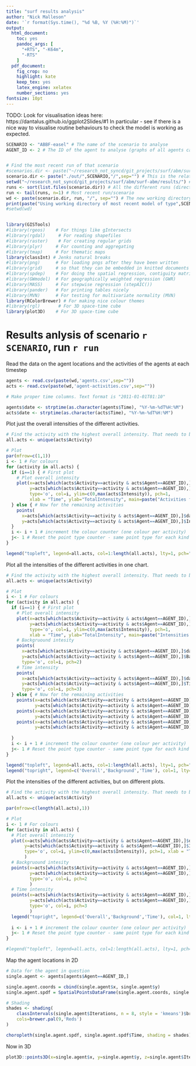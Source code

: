 ```yaml
---
title: "surf results analysis"
author: "Nick Malleson"
date: '`r format(Sys.time(), "%d %B, %Y (%H:%M)")`'
output:
  html_document: 
    toc: yes
    pandoc_args: [
      "+RTS", "-K64m",
      "-RTS"
    ]
  pdf_document:
    fig_crop: no
    highlight: kate
    keep_tex: yes
    latex_engine: xelatex
    number_sections: yes
fontsize: 10pt
---
```


TODO: Look for visualisation ideas here: https://dantalus.github.io/ggplot2Slides/#1
In particular - see if there is a nice way to visualise routine behaviours to check the model is working as expected.

```r

SCENARIO <- "ABBF-easel" # The name of the scenario to analyse
AGENT_ID <- 2 # The ID of the agent to analyse (graphs of all agents can be difficult to undersatnd.)


# Find the most recent run of that scenario
#scenarios.dir <- paste("~/research_not_syncd/git_projects/surf/abm/surf-abm/results/out/",SCENARIO,"/",sep="")
scenario.dir <- paste("./out/",SCENARIO,"/",sep="") # This is the relative directory of the scenario 
setwd("~/research_not_syncd/git_projects/surf/abm/surf-abm/results/") # This is only required when running directly in R(Studio)
runs <- sort(list.files(scenario.dir)) # All the different runs (directories)
run <- tail(runs, n=1) # Most recent run/scenario
wd <- paste(scenario.dir, run, "/", sep="") # The new working directory
print(paste("Using working directory of most recent model of type",SCENARIO,":",wd))
#setwd(wd)


library(GISTools)
#library(rgeos)    # For things like gIntersects
#library(rgdal)     # For reading shapefiles
#library(raster)    # For creating regular grids
#library(plyr)     # For counting and aggregating
#library(tmap)     # For thematic maps
library(classInt) # Jenks natural breaks
#library(png)      # For loading pngs after they have been written
#library(grid)     # so that they can be embedded in knitted documents
#library(spdep)    # For doing the spatial regression, contiguity matrices, etc.
#library(GWmodel)  # For geographically weighted regression (GWR)
#library(MASS)     # For stepwise regression (stepAIC())
#library(pander)   # For printing tables nicely
#library(MVN)      # For testing for multivariate normality (MVN)
library(RColorBrewer) # For making nice colour themes
#library(rgl)       # For 3D space-time cube
library(plot3D)    # For 3D space-time cube


```

# Results anlysis of scenario `r SCENARIO`, run `r run`

Read the data on the agent locations and the activities of the agents at each timestep


```r
agents <- read.csv(paste(wd,'agents.csv',sep=""))
acts <- read.csv(paste(wd,'agent-activities.csv',sep=""))

# Make proper time columns. Text format is "2011-01-01T01:10"

agents$date <- strptime(as.character(agents$Time), "%Y-%m-%dT%H:%M")
acts$date <- strptime(as.character(acts$Time), "%Y-%m-%dT%H:%M")
```


Plot just the overall intensities of the different activities.

```r

# Find the activity with the highest overall intensity. That needs to be plotted first
all.acts <- unique(acts$Activity)

# Plot
par(mfrow=c(1,1))
i <- 1 # For colours
for (activity in all.acts) {
  if (i==1) { # First plot
    # Plot overall intensity
    plot(x=acts[which(acts$Activity==activity & acts$Agent==AGENT_ID),]$date,
         y=acts[which(acts$Activity==activity & acts$Agent==AGENT_ID),]$Intensity, 
         type='o', col=i, ylim=c(0,max(acts$Intensity)), pch=1,
         xlab = "Time", ylab="TotalIntensity", main=paste("Activities for agent",AGENT_ID))
  } else { # Now for the remaining activities
    points(
      x=acts[which(acts$Activity==activity & acts$Agent==AGENT_ID),]$date, 
      y=acts[which(acts$Activity==activity & acts$Agent==AGENT_ID),]$Intensity, type='o', col=i )
  }
  i <- i + 1 # increment the colour counter (one colour per activity)
  j<- 1 # Reset the point type counter - same point type for each kind of intensity (total, background, time)
}

legend("topleft", legend=all.acts, col=1:length(all.acts), lty=1, pch="o")


```


Plot all the intensities of the different activities in one chart.

```r

# Find the activity with the highest overall intensity. That needs to be plotted first
all.acts <- unique(acts$Activity)

# Plot
i <- 1 # For colours
for (activity in all.acts) {
  if (i==1) { # First plot
    # Plot overall intensity
    plot(x=acts[which(acts$Activity==activity & acts$Agent==AGENT_ID),]$date,
         y=acts[which(acts$Activity==activity & acts$Agent==AGENT_ID),]$Intensity,
         type='o', col=i, ylim=c(0,max(acts$Intensity)), pch=1,
         xlab = "Time", ylab="TotalIntensity", main=paste("Intensities for agent",AGENT_ID))
    # Backgruound intesity
    points(
      x=acts[which(acts$Activity==activity & acts$Agent==AGENT_ID),]$date,
      y=acts[which(acts$Activity==activity & acts$Agent==AGENT_ID),]$BackgroundIntensity, 
      type='o', col=i, pch=2)
    # Time intensity
    points(
      x=acts[which(acts$Activity==activity & acts$Agent==AGENT_ID),]$date,
      y=acts[which(acts$Activity==activity & acts$Agent==AGENT_ID),]$TimeIntensity, 
      type='o', col=i, pch=3)
  } else { # Now for the remaining activities
    points(x=acts[which(acts$Activity==activity & acts$Agent==AGENT_ID),]$date,
           y=acts[which(acts$Activity==activity & acts$Agent==AGENT_ID),]$Intensity, type='o', col=i, pch=1)
    points(x=acts[which(acts$Activity==activity & acts$Agent==AGENT_ID),]$date, 
           y=acts[which(acts$Activity==activity & acts$Agent==AGENT_ID),]$BackgroundIntensity, type='o', col=i, pch=2)
    points(x=acts[which(acts$Activity==activity & acts$Agent==AGENT_ID),]$date, 
           y=acts[which(acts$Activity==activity & acts$Agent==AGENT_ID),]$TimeIntensity, type='o', col=i, pch=3)
    
  }
  i <- i + 1 # increment the colour counter (one colour per activity)
  j<- 1 # Reset the point type counter - same point type for each kind of intensity (total, background, time)
}

legend("topleft", legend=all.acts, col=1:length(all.acts), lty=1, pch="o")
legend("topright", legend=c('Overall','Background','Time'), col=1, lty=1, pch=1:3)

```

Plot the intensities of the different activities, but on different plots.

```r

# Find the activity with the highest overall intensity. That needs to be plotted first
all.acts <- unique(acts$Activity)

par(mfrow=c(length(all.acts),1))

# Plot
i <- 1 # For colours
for (activity in all.acts) {
  # Plot overall intensity
  plot(x=acts[which(acts$Activity==activity & acts$Agent==AGENT_ID),]$date,
       y=acts[which(acts$Activity==activity & acts$Agent==AGENT_ID),]$Intensity,
       type='o', col=i, ylim=c(0,max(acts$Intensity)), pch=1, xlab = "Time", ylab="Intensity", main=paste("Agent",AGENT_ID,activity) 
       )
  # Backgruound intesity
  points(x=acts[which(acts$Activity==activity & acts$Agent==AGENT_ID),]$date,
         y=acts[which(acts$Activity==activity & acts$Agent==AGENT_ID),]$BackgroundIntensity,
         type='o', col=i, pch=2
         )
  # Time intensity
  points(x=acts[which(acts$Activity==activity & acts$Agent==AGENT_ID),]$date,
         y=acts[which(acts$Activity==activity & acts$Agent==AGENT_ID),]$TimeIntensity, 
         type='o', col=i, pch=3
         )
  legend("topright", legend=c('Overall','Background','Time'), col=1, lty=1, pch=1:3)
    
  i <- i + 1 # increment the colour counter (one colour per activity)
  j<- 1 # Reset the point type counter - same point type for each kind of intensity (total, background, time)
}

#legend("topleft", legend=all.acts, col=1:length(all.acts), lty=1, pch="o")


```



Map the agent locations in 2D

```r

# Data for the agent in question
single.agent <- agents[agents$Agent==AGENT_ID,]

single.agent.coords = cbind(single.agent$x, single.agent$y)
single.agent.spdf = SpatialPointsDataFrame(single.agent.coords, single.agent)

# Shading
shades <- shading(
    classIntervals(single.agent$Iterations, n = 8, style = 'kmeans')$brks,
    cols=brewer.pal(9,'Reds')
)

choropleth(single.agent.spdf, single.agent.spdf$Time, shading = shades)

```

Now in 3D


```r

plot3D::points3D(x=single.agent$x, y=single.agent$y, z=single.agent$Iterations )

```



